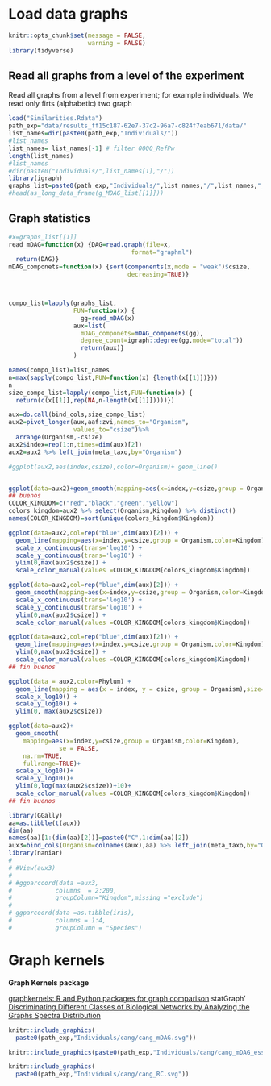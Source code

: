 # Load data graphs

```r
knitr::opts_chunk$set(message = FALSE,
                      warning = FALSE)
library(tidyverse)
```

## Read all graphs from a level of the experiment

Read all graphs from a level from experiment; for example individuals. We read only firts (alphabetic) two graph

```r
load("Similarities.Rdata")
path_exp="data/results_ff15c187-62e7-37c2-96a7-c824f7eab671/data/"
list_names=dir(paste0(path_exp,"Individuals/"))
#list_names
list_names= list_names[-1] # filter 0000_RefPw
length(list_names)
#list_names
#dir(paste0("Individuals/",list_names[1],"/"))
library(igraph)
graphs_list=paste0(path_exp,"Individuals/",list_names,"/",list_names,"_MDAG.graphml")
#head(as_long_data_frame(g_MDAG_list[[1]]))
```

## Graph statistics

```r
#x=graphs_list[[1]]
read_mDAG=function(x) {DAG=read.graph(file=x,
                                  format="graphml")
  return(DAG)}
mDAG_componets=function(x) {sort(components(x,mode = "weak")$csize,
                                 decreasing=TRUE)}



compo_list=lapply(graphs_list,
                  FUN=function(x) {
                    gg=read_mDAG(x)
                  aux=list(
                    mDAG_componets=mDAG_componets(gg),
                    degree_count=igraph::degree(gg,mode="total"))
                    return(aux)}
                  )

names(compo_list)=list_names
n=max(sapply(compo_list,FUN=function(x) {length(x[[1]])}))
n
size_compo_list=lapply(compo_list,FUN=function(x) {
  return(c(x[[1]],rep(NA,n-length(x[[1]]))))})

aux=do.call(bind_cols,size_compo_list)
aux2=pivot_longer(aux,aaf:zvi,names_to="Organism",
                  values_to="csize")%>%
  arrange(Organism,-csize)
aux2$index=rep(1:n,times=dim(aux)[2])
aux2=aux2 %>% left_join(meta_taxo,by="Organism")
```

```r
#ggplot(aux2,aes(index,csize),color=Organism)+ geom_line()


ggplot(data=aux2)+geom_smooth(mapping=aes(x=index,y=csize,group = Organism),se = FALSE,na.rm=TRUE,fullrange=TRUE)+ylim(0,max(aux2$csize))
## buenos
COLOR_KINGDOM=c("red","black","green","yellow")
colors_kingdom=aux2 %>% select(Organism,Kingdom) %>% distinct()
names(COLOR_KINGDOM)=sort(unique(colors_kingdom$Kingdom))

ggplot(data=aux2,col=rep("blue",dim(aux)[2])) + 
  geom_line(mapping=aes(x=index,y=csize,group = Organism,color=Kingdom)) + 
  scale_x_continuous(trans='log10') + 
  scale_y_continuous(trans='log10') +
  ylim(0,max(aux2$csize)) +
  scale_color_manual(values =COLOR_KINGDOM[colors_kingdom$Kingdom])

ggplot(data=aux2,col=rep("blue",dim(aux)[2])) + 
  geom_smooth(mapping=aes(x=index,y=csize,group = Organism,color=Kingdom),) + 
  scale_x_continuous(trans='log10') + 
  scale_y_continuous(trans='log10') +
  ylim(0,max(aux2$csize)) +
  scale_color_manual(values =COLOR_KINGDOM[colors_kingdom$Kingdom])

ggplot(data=aux2,col=rep("blue",dim(aux)[2])) + 
  geom_line(mapping=aes(x=index,y=csize,group = Organism,color=Kingdom)) + 
  ylim(0,max(aux2$csize)) +
  scale_color_manual(values =COLOR_KINGDOM[colors_kingdom$Kingdom])
## fin buenos

ggplot(data = aux2,color=Phylum) +
  geom_line(mapping = aes(x = index, y = csize, group = Organism),size=0.1) +
  scale_x_log10() +
  scale_y_log10() + 
  ylim(0, max(aux2$csize))

ggplot(data=aux2)+
  geom_smooth(
    mapping=aes(x=index,y=csize,group = Organism,color=Kingdom),
              se = FALSE,
    na.rm=TRUE,
    fullrange=TRUE)+
  scale_x_log10()+
  scale_y_log10()+
  ylim(0,log(max(aux2$csize))+10)+
  scale_color_manual(values =COLOR_KINGDOM[colors_kingdom$Kingdom])
## fin buenos
```

```r
library(GGally)
aa=as.tibble(t(aux))
dim(aa)
names(aa)[1:(dim(aa)[2])]=paste0("C",1:dim(aa)[2])
aux3=bind_cols(Organism=colnames(aux),aa) %>% left_join(meta_taxo,by="Organism")
library(naniar)
# 
# #View(aux3)
# 
# #ggparcoord(data =aux3,
#            columns  = 2:200,
#            groupColumn="Kingdom",missing ="exclude")
# 
# ggparcoord(data =as.tibble(iris),
#            columns = 1:4,
#            groupColumn = "Species")

```

# Graph kernels

**Graph Kernels package**

[graphkernels: R and Python packages for graph comparison](https://academic.oup.com/bioinformatics/article/34/3/530/4209994?login=true) statGraph' [Discriminating Different Classes of Biological Networks by Analyzing the Graphs Spectra Distribution](https://journals.plos.org/plosone/article?id=10.1371/journal.pone.0049949)

```r
knitr::include_graphics(
  paste0(path_exp,"Individuals/cang/cang_mDAG.svg"))
```

```r
knitr::include_graphics(paste0(path_exp,"Individuals/cang/cang_mDAG_essential.svg"))
```

```r
knitr::include_graphics(
  paste0(path_exp,"Individuals/cang/cang_RC.svg"))
```
